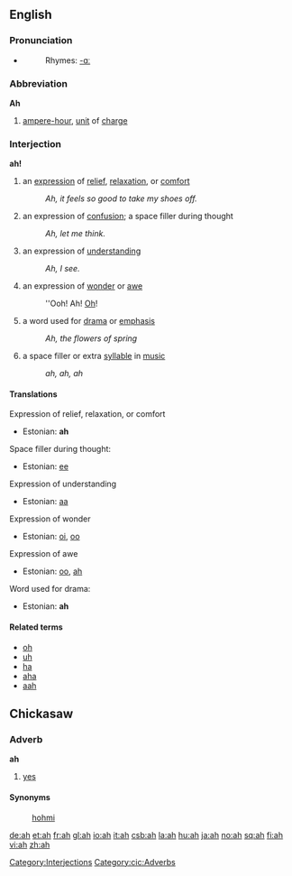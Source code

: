 {{see|åh}}

==English==

===Pronunciation===
*{{audio|en-us-ah.ogg|Audio (US)}}
*:Rhymes: [[Rhymes:English:-ɑː|-ɑː]]

===Abbreviation===
'''Ah'''
# [[ampere-hour]], [[unit]] of [[charge]]

===Interjection===
'''ah!'''

# an [[expression]] of [[relief]], [[relax]]ation, or [[comfort]]
#: ''Ah, it feels so good to take my shoes off.''
# an expression of [[confusion]]; a space filler during thought
#: ''Ah, let me think.''
# an expression of [[understanding]]
#: ''Ah, I see.''
# an expression of [[wonder]] or [[awe]]
#: ''Ooh! Ah! [[Oh]]!
# a word used for [[drama]] or [[emphasis]]
#: ''Ah, the flowers of spring''
# a space filler or extra [[syllable]] in [[music]]
#: ''ah, ah, ah''

====Translations====
Expression of relief, relaxation, or comfort
*Estonian: '''ah'''

Space filler during thought:
*Estonian: [[ee]]

Expression of understanding
*Estonian: [[aa]]

Expression of wonder
*Estonian: [[oi]], [[oo]]

Expression of awe
*Estonian: [[oo]], [[ah]]

Word used for drama:
*Estonian: '''ah'''

====Related terms====
*[[oh]]
*[[uh]]
*[[ha]]
*[[aha]]
*[[aah]]

==Chickasaw==
===Adverb===
'''ah'''
#[[yes]]

====Synonyms====
:[[hohmi]]

[[Category:Interjections]]
[[Category:cic:Adverbs]]

[[de:ah]]
[[et:ah]]
[[fr:ah]]
[[gl:ah]]
[[io:ah]]
[[it:ah]]
[[csb:ah]]
[[la:ah]]
[[hu:ah]]
[[ja:ah]]
[[no:ah]]
[[sq:ah]]
[[fi:ah]]
[[vi:ah]]
[[zh:ah]]